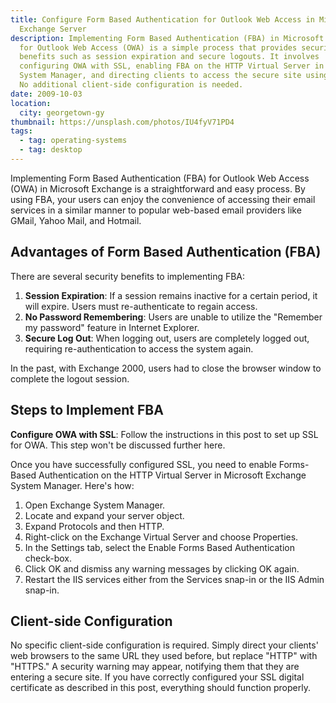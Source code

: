 ```yaml
---
title: Configure Form Based Authentication for Outlook Web Access in Microsoft
  Exchange Server
description: Implementing Form Based Authentication (FBA) in Microsoft Exchange
  for Outlook Web Access (OWA) is a simple process that provides security
  benefits such as session expiration and secure logouts. It involves
  configuring OWA with SSL, enabling FBA on the HTTP Virtual Server in Exchange
  System Manager, and directing clients to access the secure site using HTTPS.
  No additional client-side configuration is needed.
date: 2009-10-03
location:
  city: georgetown-gy
thumbnail: https://unsplash.com/photos/IU4fyV71PD4
tags:
  - tag: operating-systems
  - tag: desktop
---
```


Implementing Form Based Authentication (FBA) for Outlook Web Access (OWA) in Microsoft Exchange is a straightforward and easy process. By using FBA, your users can enjoy the convenience of accessing their email services in a similar manner to popular web-based email providers like GMail, Yahoo Mail, and Hotmail.

## Advantages of Form Based Authentication (FBA)

There are several security benefits to implementing FBA:

1. **Session Expiration**: If a session remains inactive for a certain period, it will expire. Users must re-authenticate to regain access.
2. **No Password Remembering**: Users are unable to utilize the "Remember my password" feature in Internet Explorer.
3. **Secure Log Out**: When logging out, users are completely logged out, requiring re-authentication to access the system again.

In the past, with Exchange 2000, users had to close the browser window to complete the logout session.

## Steps to Implement FBA

**Configure OWA with SSL**: Follow the instructions in this post to set up SSL for OWA. This step won't be discussed further here.

Once you have successfully configured SSL, you need to enable Forms-Based Authentication on the HTTP Virtual Server in Microsoft Exchange System Manager. Here's how:

1. Open Exchange System Manager.
2. Locate and expand your server object.
3. Expand Protocols and then HTTP.
4. Right-click on the Exchange Virtual Server and choose Properties.
5. In the Settings tab, select the Enable Forms Based Authentication check-box.
6. Click OK and dismiss any warning messages by clicking OK again.
7. Restart the IIS services either from the Services snap-in or the IIS Admin snap-in.

## Client-side Configuration

No specific client-side configuration is required. Simply direct your clients' web browsers to the same URL they used before, but replace "HTTP" with "HTTPS." A security warning may appear, notifying them that they are entering a secure site. If you have correctly configured your SSL digital certificate as described in this post, everything should function properly.
